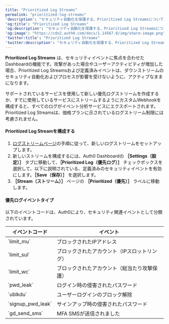 ---
title: "Prioritized Log Streams"
permalink: "prioritized-log-streams"
'description': "セキュリティ自動化を保護する、Prioritized Log Streamsについて説明します。"
'og:title': "Prioritized Log Streams"
'og:description': "セキュリティ自動化を保護する、Prioritized Log Streamsについて説明します。"
'og:image': "https://cdn2.auth0.com/docs/1.14567.0/img/share-image.png"
'twitter:title': "Prioritized Log Streams"
'twitter:description': "セキュリティ自動化を保護する、Prioritized Log Streamsについて説明します。"
---

**Prioritized Log Streams** は、セキュリティイベントに焦点を合わせたDashboardの機能です。攻撃があった場合やユーザーアクティビティが増加した場合、Prioritized Log Streamsおよび定義済みイベントは、ダウンストリームのセキュリティ自動化およびプロセスが影響を受けないように、アクティブなままになります。

サポートされているサービスを使用して新しい優先ログストリームを作成するか、すでに使用しているサービスにストリームするようにカスタムWebhookを構成すると、すべてのログがイベント分析サービスにエクスポートされます。Prioritized Log Streamsは、価格プランに示されているログストリーム制限には考慮されません。

#### Prioritized Log Streamを構成する

1. [ログストリームページ](/docs/ja-jp/customize/log-streams)の手順に従って、新しいログストリームをセットアップします。
2. 新しいストリームを構成するには、Auth0 Dashboardの **［Settings（設定）］** タブに移動して、**［Prioritized Log（優先ログ）］** チェックボックスを選択して、以下に説明されている、定義済みのセキュリティイベントを有効にします。**［Save（保存）］** を選択します。
3. **［Stream（ストリーム）］** ページの **［Prioritized（優先）］** ラベルに移動します。

#### 優先ログイベントタイプ

以下のイベントコードは、Auth0により、セキュリティ関連イベントとして分類されています。

<table class="table"><thead>
<tr>
<th><strong>イベントコード</strong></th>
<th><strong>イベント</strong></th>
</tr>
</thead>
<tbody>
<tr>
<td>`limit_mu`</td>
<td>ブロックされたIPアドレス</td>
</tr>
<tr>
<td>`limit_sul`</td>
<td>ブロックされたアカウント（IPスロットリング）</td>
</tr>
<tr>
<td>`limit_wc`</td>
<td>ブロックされたアカウント（総当たり攻撃保護）</td>
</tr>
<tr>
<td>`pwd_leak`</td>
<td>ログイン時の侵害されたパスワード</td>
</tr>
<tr>
<td>`ublkdu`</td>
<td>ユーザーログインのブロック解除</td>
</tr>
<tr>
<td>`signup_pwd_leak`</td>
<td>サインアップ時の侵害されたパスワード</td>
</tr>
<tr>
<td>`gd_send_sms`</td>
<td>MFA SMSが送信されました</td>
</tr>
</tbody>
</table>